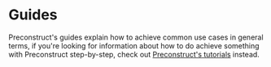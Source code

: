 # Guides

Preconstruct's guides explain how to achieve common use cases in general terms, if you're looking for information about how to do achieve something with Preconstruct step-by-step, check out [Preconstruct's tutorials](/tutorials) instead.
